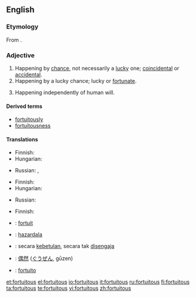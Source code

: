 ==English==

===Etymology===
From {{etyl|la}} {{term|fortuitus|fōrtuītus|lang=la}}.

===Adjective===
{{en-adj}}

# Happening by [[chance]], not necessarily a [[lucky]] one; [[coincidental]] or [[accidental]].
# Happening by a lucky chance; lucky or [[fortunate]].
# {{legal}} Happening independently of human will.

====Derived terms====
* [[fortuitously]]
* [[fortuitousness]]

====Translations====
{{trans-top|happening by chance, not necessarily a lucky one}}
* Finnish: {{t-|fi|sattumanvarainen}}
* Hungarian: {{t+|hu|váratlan}}
{{trans-mid}}
* Russian: {{t+|ru|случайный|tr=slučájnyj|sc=Cyrl}}, {{t+|ru|неожиданный|tr=n'eožídannyj|sc=Cyrl}}
{{trans-bottom}}

{{trans-top|happening by a lucky chance}}
* Finnish: {{t+|fi|onnekas}}
* Hungarian: {{t+|hu|véletlen}}
{{trans-mid}}
* Russian: {{t+|ru|случайный|tr=slučájnyj|sc=Cyrl}}
{{trans-bottom}}

{{trans-top|law: happening independently of human will}}
* Finnish: {{t+|fi|tahaton}}
{{trans-mid}}
{{trans-bottom}}

{{checktrans-top}}
* {{ttbc|French}}: [[fortuit]]
* {{ttbc|Ido}}: [[hazardala]]
* {{ttbc|Indonesian}}: secara [[betul|kebetulan]], secara tak [[sengaja|disengaja]]
{{trans-mid}}
* {{ttbc|Japanese}}: [[偶然]] ([[ぐうぜん]], gūzen)
* {{ttbc|Portuguese}}: [[fortuito]]
{{trans-bottom}}

[[et:fortuitous]]
[[el:fortuitous]]
[[io:fortuitous]]
[[it:fortuitous]]
[[ru:fortuitous]]
[[fi:fortuitous]]
[[ta:fortuitous]]
[[te:fortuitous]]
[[vi:fortuitous]]
[[zh:fortuitous]]